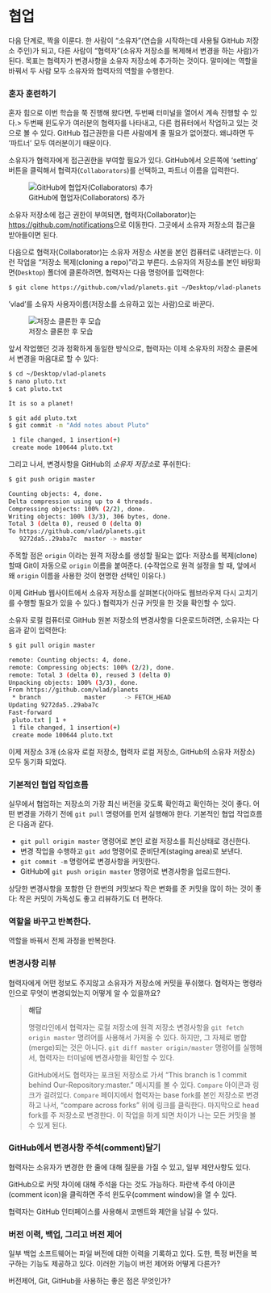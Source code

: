 
# 협업 {#git-collab}

다음 단계로, 짝을 이룬다. 
한 사람이 "소유자"(연습을 시작하는데 사용될 GitHub 저장소 주인)가 되고, 
다른 사람이 "협력자"(소유자 저장소를 복제해서 변경을 하는 사람)가 된다.
목표는 협력자가 변경사항을 소유자 저장소에 추가하는 것이다.
말미에는 역할을 바꿔서 두 사람 모두 소유자와 협력자의 역할을 수행한다.

::: callout-tip
### 혼자 훈련하기

혼자 힘으로 이번 학습을 쭉 진행해 왔다면, 두번째 터미널을 열어서 계속 진행할 수 있다.> 
두번째 윈도우가 여러분의 협력자를 나타내고, 다른 컴퓨터에서 작업하고 있는 것으로 볼 수 있다.
GitHub 접근권한을 다른 사람에게 줄 필요가 없어졌다.
왜냐하면 두 '파트너' 모두 여러분이기 때문이다.

:::

소유자가 협력자에게 접근권한을 부여할 필요가 있다. 
GitHub에서 오른쪽에 'setting' 버튼을 클릭해서 협력자(`Collaborators`)를 선택하고, 
파트너 이름을 입력한다.

![GitHub에 협업자(Collaborators) 추가](images/git/github-add-collaborators.png)

소유자 저장소에 접근 권한이 부여되면, 
협력자(Collaborator)는 [https://github.com/notifications](https://github.com/notifications)으로 이동한다.
그곳에서 소유자 저장소의 접근을 받아들이면 된다.

다음으로 협력자(Collaborator)는 소유자 저장소 사본을 본인 컴퓨터로 내려받는다.
이런 작업을 "저장소 복제(cloning a repo)"라고 부른다.
소유자의 저장소를 본인 바탕화면(`Desktop`) 폴더에 클론하려면, 협력자는 다음 명령어를 입력한다:

``` bash
$ git clone https://github.com/vlad/planets.git ~/Desktop/vlad-planets
```


'vlad'를 소유자 사용자이름(저장소를 소유하고 있는 사람)으로 바꾼다.

![저장소 클론한 후 모습](images/git/github-collaboration.svg)

앞서 작업했던 것과 정확하게 동일한 방식으로, 
협력자는 이제 소유자의 저장소 클론에서 변경을 마음대로 할 수 있다:

``` bash
$ cd ~/Desktop/vlad-planets
$ nano pluto.txt
$ cat pluto.txt

It is so a planet!
```

``` bash
$ git add pluto.txt
$ git commit -m "Add notes about Pluto"

 1 file changed, 1 insertion(+)
 create mode 100644 pluto.txt
```


그리고 나서, 변경사항을 GitHub의 *소유자 저장소*로 푸쉬한다:

``` bash
$ git push origin master

Counting objects: 4, done.
Delta compression using up to 4 threads.
Compressing objects: 100% (2/2), done.
Writing objects: 100% (3/3), 306 bytes, done.
Total 3 (delta 0), reused 0 (delta 0)
To https://github.com/vlad/planets.git
   9272da5..29aba7c  master -> master
```


주목할 점은 `origin` 이라는 원격 저장소를 생성할 필요는 없다:
저장소를 복제(clone)할때 Git이 자동으로  `origin` 이름을 붙여준다. 
(수작업으로 원격 설정을 할 때, 앞에서 왜 `origin` 이름을 사용한 것이 현명한 선택인 이유다.)


이제 GitHub 웹사이트에서 소유자 저장소를 살펴본다(아마도 웹브라우져 다시 고치기를 수행할 필요가 있을 수 있다.)
협력자가 신규 커밋을 한 것을 확인할 수 있다.

소유자 로컬 컴퓨터로 GitHub 원본 저장소의 변경사항을 다운로드하려면, 
소유자는 다음과 같이 입력한다:

``` bash
$ git pull origin master

remote: Counting objects: 4, done.
remote: Compressing objects: 100% (2/2), done.
remote: Total 3 (delta 0), reused 3 (delta 0)
Unpacking objects: 100% (3/3), done.
From https://github.com/vlad/planets
 * branch            master     -> FETCH_HEAD
Updating 9272da5..29aba7c
Fast-forward
 pluto.txt | 1 +
 1 file changed, 1 insertion(+)
 create mode 100644 pluto.txt
```


이제 저장소 3개 (소유자 로컬 저장소, 협력자 로컬 저장소, GitHub의 소유자 저장소) 모두 동기화 되었다.

::: callout-tip
### 기본적인 협업 작업흐름

실무에서 협업하는 저장소의 가장 최신 버전을 갖도록 확인하고 확인하는 것이 좋다.
어떤 변경을 가하기 전에 `git pull` 명령어를 먼저 실행해야 한다.
기본적인 협업 작업흐름은 다음과 같다.

* `git pull origin master` 명령어로 본인 로컬 저장소를 최신상태로 갱신한다.
* 변경 작업을 수행하고 `git add` 명령어로 준비단계(staging area)로 보낸다.
* `git commit -m` 명령어로 변경사항을 커밋한다.
* GitHub에 `git push origin master` 명령어로 변경사항을 업로드한다.

상당한 변경사항을 포함한 단 한번의 커밋보다 작은 변화를 준 커밋을 많이 하는 것이 좋다:
작은 커밋이 가독성도 좋고 리뷰하기도 더 편하다.

:::

::: callout-tip
### 역할을 바꾸고 반복한다.

역할을 바꿔서 전체 과정을 반복한다.
:::


::: callout-tip
### 변경사항 리뷰

협력자에게 어떤 정보도 주지않고 소유자가 저장소에 커밋을 푸쉬했다.
협력자는 명령라인으로 무엇이 변경되었는지 어떻게 알 수 있을까요?

> **해답**
> 
> 명령라인에서 협력자는 로컬 저장소에 원격 저장소 변경사항을 
> ```git fetch origin master``` 명려어를 사용해서 가져올 수 있다.
> 하지만, 그 자체로 병합(merge)되는 것은 아니다.
> ```git diff master origin/master``` 명령어를 실행해서,
> 협력자는 터미널에 변경사항을 확인할 수 있다.
>
> GitHub에서도 협력자는 포크된 저장소로 가서 "This branch is 1 commit behind Our-Repository:master."
> 메시지를 볼 수 있다.
> `Compare` 아이콘과 링크가 걸려있다.  `Compare` 페이지에서 
> 협력자는 base fork를 본인 저장소로 변경하고 나서, "compare across forks" 위에 
> 링크를 클릭한다. 마지막으로 head fork를 주 저장소로 변경한다.
> 이 작업을 하게 되면 차이가 나는 모든 커밋을 볼 수 있게 된다.

:::

::: callout-tip
### GitHub에서 변경사항 주석(comment)달기

협력자는 소유자가 변경한 한 줄에 대해 질문을 가질 수 있고,
일부 제안사항도 있다.

GitHub으로 커밋 차이에 대해 주석을 다는 것도 가능하다.
파란색 주석 아이콘(comment icon)을 클릭하면 주석 윈도우(comment window)을 열 수 있다.

협력자는 GitHub 인터페이스를 사용해서 코멘트와 제안을 남길 수 있다.
:::

::: callout-tip
### 버전 이력, 백업, 그리고 버전 제어

일부 백업 소프트웨어는 파일 버전에 대한 이력을 기록하고 있다.
도한, 특정 버전을 복구하는 기능도 제공하고 있다.
이러한 기능이 버전 제어와 어떻게 다른가?

버전제어, Git, GitHub을 사용하는 좋은 점은 무엇인가?

:::

